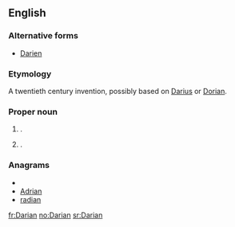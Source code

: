==English==

===Alternative forms===
* [[Darien]]

===Etymology===
A twentieth century invention, possibly based on [[Darius]] or [[Dorian]].

===Proper noun===
{{en-proper noun}}

# {{given name|male|from=coinages}}.
# {{given name|female|from=coinages}}.

===Anagrams===
* {{alphagram|aadinr}}
* [[Adrian#English|Adrian]]
* [[radian#English|radian]]

[[fr:Darian]]
[[no:Darian]]
[[sr:Darian]]